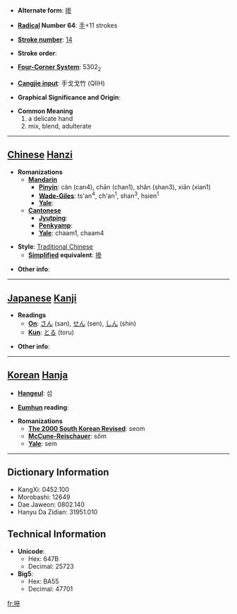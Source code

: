 * '''Alternate form''': [[掺]]

* '''[[Wiktionary:Chinese radical index| Radical]] Number 64''': [[Wiktionary:Chinese radical index 手|手]]+11 strokes

* '''[[Wiktionary:Chinese total strokes index|Stroke number]]''': [[Wiktionary:Chinese total strokes index 14|14]]

* '''Stroke order''': 

* '''[[Wiktionary:Chinese four corner index|Four-Corner System]]''': 5302<sub>2</sub>

* '''[[Wiktionary:Chinese Cangjie index|Cangjie input]]''': 手戈戈竹 (QIIH)

* '''Graphical Significance and Origin''': 

* '''Common Meaning'''
*#a delicate hand
*# mix, blend, adulterate


----

== [[Chinese]] [[Hanzi]] ==

* '''Romanizations'''
** '''[[Mandarin]]'''
*** '''[[Pinyin]]''': càn (can4), chān (chan1), shǎn (shan3), xiān (xian1)
*** '''[[Wade-Giles]]''': ts'an<sup>4</sup>, ch'an<sup>1</sup>, shan<sup>3</sup>, hsien<sup>1</sup>
*** '''[[Yale]]''': 
** '''[[Cantonese]]'''
*** '''[[Jyutping]]''':
*** '''[[Penkyamp]]''': 
*** '''[[Yale]]''': chaam1, chaam4

* '''Style''': [[Traditional Chinese]] 
** '''[[Simplified Chinese|Simplified]] equivalent''': [[掺]]

* '''Other info''': 

----

== [[Japanese]] [[Kanji]] ==

* '''Readings'''
** '''[[On]]''': [[さん]] (san), [[せん]] (sen), [[しん]] (shin)
** '''[[Kun]]''': [[とる]] (toru)

* '''Other info''':  

----

== [[Korean]] [[Hanja]] ==

* '''[[Hangeul]]''': 섬

* '''[[Eumhun]] reading''': 

* '''Romanizations'''
** '''[[The 2000 South Korean Revised Romanization|The 2000 South Korean Revised]]''': seom
** '''[[McCune-Reischauer]]''': sŏm
** '''[[Yale]]''': sem

----

== Dictionary Information ==

* KangXi: 0452.100
* Morobashi: 12649
* Dae Jaweon: 0802.140
* Hanyu Da Zidian: 31951.010

== Technical Information ==

* '''Unicode''':
** Hex: 647B
** Decimal: 25723
* '''Big5''':
** Hex: BA55
** Decimal: 47701

[[fr:摻]]